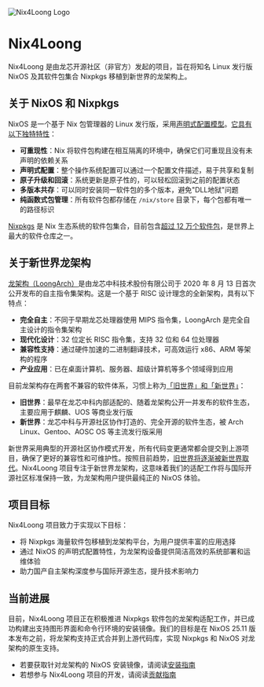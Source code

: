 
<Image
  src={logo}
  alt="Nix4Loong Logo"
  className="mx-auto"
  width={200}
  height={200}
/>

# Nix4Loong

Nix4Loong 是由龙芯开源社区（非官方）发起的项目，旨在将知名 Linux 发行版 NixOS 及其软件包集合 Nixpkgs 移植到新世界的龙架构上。

## 关于 NixOS 和 Nixpkgs

NixOS 是一个基于 Nix 包管理器的 Linux 发行版，采用[声明式配置模型](https://nixos.org)。[它具有以下独特特性](https://nixos.org/guides/how-nix-works/)：

- **可重现性**：Nix 将软件包构建在相互隔离的环境中，确保它们可重现且没有未声明的依赖关系
- **声明式配置**：整个操作系统配置可以通过一个配置文件描述，易于共享和复制
- **原子升级和回滚**：系统更新是原子性的，可以轻松回滚到之前的配置状态
- **多版本共存**：可以同时安装同一软件包的多个版本，避免"DLL地狱"问题
- **纯函数式包管理**：所有软件包都存储在 `/nix/store` 目录下，每个包都有唯一的路径标识

[Nixpkgs](https://nixos.org) 是 Nix 生态系统的软件包集合，目前包含[超过 12 万个软件包](https://nixos.org)，是世界上最大的软件仓库之一。

## 关于新世界龙架构

[龙架构（LoongArch）](https://zh.wikipedia.org/wiki/LoongArch)是由龙芯中科技术股份有限公司于 2020 年 8 月 13 日首次公开发布的自主指令集架构。这是一个基于 RISC 设计理念的全新架构，具有以下特点：

- **完全自主**：不同于早期龙芯处理器使用 MIPS 指令集，LoongArch 是完全自主设计的指令集架构
- **现代化设计**：32 位定长 RISC 指令集，支持 32 位和 64 位处理器
- **兼容性支持**：通过硬件加速的二进制翻译技术，可高效运行 x86、ARM 等架构的程序
- **产业应用**：已在桌面计算机、服务器、超级计算机等多个领域得到应用

目前龙架构存在两套不兼容的软件体系，习惯上称为[「旧世界」和「新世界」](https://areweloongyet.com/docs/old-and-new-worlds/)：

- **旧世界**：最早在龙芯中科内部适配的、随着龙架构公开一并发布的软件生态，主要应用于麒麟、UOS 等商业发行版
- **新世界**：龙芯中科与开源社区协作打造的、完全开源的软件生态，被 Arch Linux、Gentoo、AOSC OS 等主流发行版采用

新世界采用典型的开源社区协作模式开发，所有代码变更通常都会提交到上游项目，确保了更好的兼容性和可维护性。按照目前趋势，[旧世界将逐渐被新世界取代](https://areweloongyet.com/docs/old-and-new-worlds/)。Nix4Loong 项目专注于新世界龙架构，这意味着我们的适配工作将与国际开源社区标准保持一致，为龙架构用户提供最纯正的 NixOS 体验。

## 项目目标

Nix4Loong 项目致力于实现以下目标：

- 将 Nixpkgs 海量软件包移植到龙架构平台，为用户提供丰富的应用选择
- 通过 NixOS 的声明式配置特性，为龙架构设备提供简洁高效的系统部署和运维体验
- 助力国产自主架构深度参与国际开源生态，提升技术影响力

## 当前进展

目前，Nix4Loong 项目正在积极推进 Nixpkgs 软件包的龙架构适配工作，并已成功构建出支持图形界面和命令行环境的安装镜像。我们的目标是在 NixOS 25.11 版本发布之前，将龙架构支持正式合并到上游代码库，实现 Nixpkgs 和 NixOS 对龙架构的原生支持。

- 若要获取针对龙架构的 NixOS 安装镜像，请阅读[安装指南](./installation)
- 若想参与 Nix4Loong 项目的开发，请阅读[贡献指南](./contributing)

